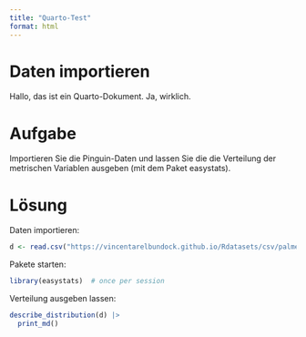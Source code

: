 ```yaml
---
title: "Quarto-Test"
format: html
---
```


# Daten importieren


Hallo, das ist ein Quarto-Dokument. Ja, wirklich.



# Aufgabe

Importieren Sie die Pinguin-Daten und lassen Sie die die Verteilung der metrischen Variablen ausgeben (mit dem Paket easystats).


# Lösung

Daten importieren:

```r
d <- read.csv("https://vincentarelbundock.github.io/Rdatasets/csv/palmerpenguins/penguins.csv")

```


Pakete starten:

```r
library(easystats)  # once per session
```


Verteilung ausgeben lassen:

```r
describe_distribution(d) |> 
  print_md()
```




